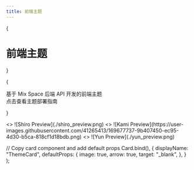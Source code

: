 ```yaml
---
title: 前端主题
---
```



{<h1 className="mt-10 mb-4 text-center text-[2.5rem] font-bold tracking-tight">前端主题</h1>}

{<p className="mb-16 text-center text-lg text-gray-500 dark:text-gray-400">基于 Mix Space 后端 API 开发的前端主题 <br/> 点击查看主题部署指南</p>}

<div className="m-8 mt-0">
  <Cards>
  <ThemeCard title="Shiro - @Innei" href="/themes/shiro">
      <>
        ![Shiro Preview](./shiro_preview.png)
      </>
    </ThemeCard>
    <ThemeCard title="Kami - @Innei" href="/themes/kami">
      <>
        ![Kami Preview](https://user-images.githubusercontent.com/41265413/169677737-9b407450-ec95-4d30-b5ca-818cf1d18bdb.png)
      </>
    </ThemeCard>
    <ThemeCard title="Yun - @Innei" href="/themes/yun">
      <>
        ![Yun Preview](./yun_preview.png)
      </>
    </ThemeCard>
  </Cards>
</div>


  // Copy card component and add default props
  Card.bind(),
  {
    displayName: "ThemeCard",
      defaultProps: {
       image: true,
       arrow: true,
       target: "_blank",
     },
   }
);

<style global jsx>{`
 .nextra-cards img {
   aspect-ratio: 12/6.3;
     object-fit: cover;
   }
 `}</style>